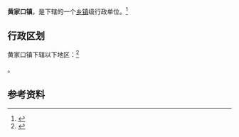 {{中国乡级行政区|42/10/83/113/000}}

'''黄家口镇'''，是{{PRC admin/fullname|42/10/83/113/000|3}}下辖的一个[[乡镇|乡镇]]级行政单位。<ref>{{PRC admin/ref sgc|{{PRC admin/parent|42/10/83/113/000}}}}</ref>

== 行政区划 ==

黄家口镇下辖以下地区：<ref>{{PRC admin/ref sgc|42/10/83/113/000}}</ref>

{{PRC admin/children|42/10/83/113/000}}。

== 参考资料 ==

{{reflist}}

{{行政区划小作品}}
{{PRC admin/navcat|42/10/83/113/000}}